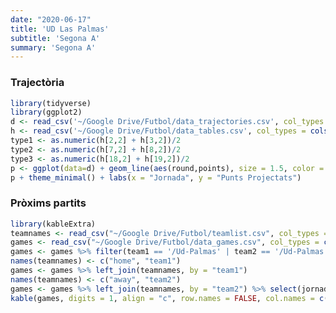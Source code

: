 ```yaml
---
date: "2020-06-17"
title: 'UD Las Palmas'
subtitle: 'Segona A'
summary: 'Segona A'
---
```

### Trajectòria
```r
library(tidyverse)
library(ggplot2)
d <- read_csv('~/Google Drive/Futbol/data_trajectories.csv', col_types = cols()) %>% filter(team == '/Ud-Palmas')
h <- read_csv('~/Google Drive/Futbol/data_tables.csv', col_types = cols()) %>% filter(league == 'segunda')
type1 <- as.numeric(h[2,2] + h[3,2])/2
type2 <- as.numeric(h[7,2] + h[8,2])/2
type3 <- as.numeric(h[18,2] + h[19,2])/2
p <- ggplot(data=d) + geom_line(aes(round,points), size = 1.5, color = 'blue') + geom_hline(aes(yintercept=type1), linetype='dashed', color='#5c5c5c') + geom_text(aes(0,type1,label = 'Top 2', vjust = -.5, hjust = 'left'), color='#5c5c5c') + geom_hline(aes(yintercept=type2), linetype='dashed', color='#5c5c5c') + geom_text(aes(0,type2,label = 'Top 6', vjust = -.5, hjust = 'left'), color='#5c5c5c') + geom_hline(aes(yintercept=type3), linetype='dashed', color='#5c5c5c') + geom_text(aes(0,type3,label = 'Descens', vjust = -.5, hjust = 'left'), color='#5c5c5c')
p + theme_minimal() + labs(x = "Jornada", y = "Punts Projectats")
```
 
### Pròxims partits
```r
library(kableExtra)
teamnames <- read_csv("~/Google Drive/Futbol/teamlist.csv", col_types = cols()) %>% select(-fullname)
games <- read_csv("~/Google Drive/Futbol/data_games.csv", col_types = cols())
games <- games %>% filter(team1 == '/Ud-Palmas' | team2 == '/Ud-Palmas')
names(teamnames) <- c("home", "team1")
games <- games %>% left_join(teamnames, by = "team1")
names(teamnames) <- c("away", "team2")
games <- games %>% left_join(teamnames, by = "team2") %>% select(jornada, home, p1, pd, p2, away)
kable(games, digits = 1, align = "c", row.names = FALSE, col.names = c("Jornada", "Equip", "Guanyar", "Empatar", "Guanyar", "Equip")) %>% add_header_above(c("2019-20" = 1, "Local" = 2, "(%)" = 1, "Visitant" = 2)) %>% column_spec(2, bold = T) %>% column_spec(6, bold = T)
```
